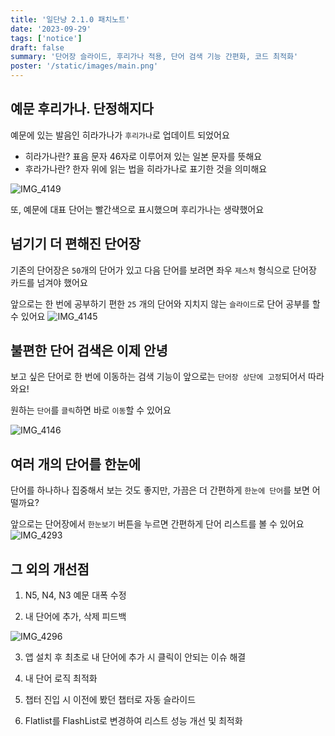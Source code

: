 ```yaml
---
title: '일단냥 2.1.0 패치노트'
date: '2023-09-29'
tags: ['notice']
draft: false
summary: '단어장 슬라이드, 후리가나 적용, 단어 검색 기능 간편화, 코드 최적화'
poster: '/static/images/main.png'
---
```


## 예문 후리가나. 단정해지다

예문에 있는 발음인 히라가나가 `후리가나`로 업데이트 되었어요

- 히라가나란? 표음 문자 46자로 이루어져 있는 일본 문자를 뜻해요
- 후라가나란? 한자 위에 읽는 법을 히라가나로 표기한 것을 의미해요

![IMG_4149](https://github.com/dnd-side-project/dnd-8th-10-frontend/assets/77488652/a657afe8-fc9f-4edf-a159-d6ee4167d47f)

또, 예문에 대표 단어는 빨간색으로 표시했으며 후리가나는 생략했어요

## 넘기기 더 편해진 단어장

기존의 단어장은 `50`개의 단어가 있고 다음 단어를 보려면 좌우 `제스처` 형식으로 단어장 카드를 넘겨야 했어요

앞으로는 한 번에 공부하기 편한 `25` 개의 단어와 지치지 않는 `슬라이드`로 단어 공부를 할 수 있어요
![IMG_4145](https://github.com/dnd-side-project/dnd-8th-10-frontend/assets/77488652/9ebf07fe-9de9-4607-b591-0afb19e9f835)

## 불편한 단어 검색은 이제 안녕

보고 싶은 단어로 한 번에 이동하는 검색 기능이 앞으로는 `단어장 상단에 고정`되어서 따라와요!

원하는 `단어`를 `클릭`하면 바로 `이동`할 수 있어요

![IMG_4146](https://github.com/dnd-side-project/dnd-8th-10-frontend/assets/77488652/c51fb8f8-aebe-4a87-ba21-7d41ead900ce)

## 여러 개의 단어를 한눈에

단어를 하나하나 집중해서 보는 것도 좋지만, 가끔은 더 간편하게 `한눈에 단어`를 보면 어떨까요?

앞으로는 단어장에서 `한눈보기` 버튼을 누르면 간편하게 단어 리스트를 볼 수 있어요
![IMG_4293](https://github.com/dnd-side-project/dnd-8th-10-frontend/assets/77488652/7b033bca-50bc-479b-901d-7f821f365c8c)

## 그 외의 개선점

1. N5, N4, N3 예문 대폭 수정

2. 내 단어에 추가, 삭제 피드백

![IMG_4296](https://github.com/dnd-side-project/dnd-8th-10-frontend/assets/77488652/0edeb296-4da6-400a-b8fc-acc8de6d71fd)

3. 앱 설치 후 최초로 내 단어에 추가 시 클릭이 안되는 이슈 해결

4. 내 단어 로직 최적화

5. 챕터 진입 시 이전에 봤던 챕터로 자동 슬라이드

6. Flatlist를 FlashList로 변경하여 리스트 성능 개선 및 최적화

